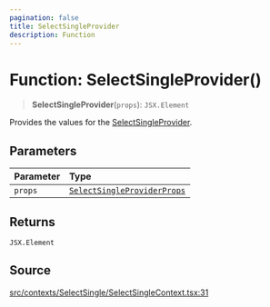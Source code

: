 ```yaml
---
pagination: false
title: SelectSingleProvider
description: Function
---
```


# Function: SelectSingleProvider()

> **SelectSingleProvider**(`props`): `JSX.Element`

Provides the values for the [SelectSingleProvider](/api/latest/functions/SelectSingleProvider.mdx).

## Parameters

| Parameter | Type |
| :------ | :------ |
| `props` | [`SelectSingleProviderProps`](/api/latest/interfaces/SelectSingleProviderProps.mdx) |

## Returns

`JSX.Element`

## Source

[src/contexts/SelectSingle/SelectSingleContext.tsx:31](https://github.com/gpbl/react-day-picker/blob/575f9be39/src/contexts/SelectSingle/SelectSingleContext.tsx#L31)
